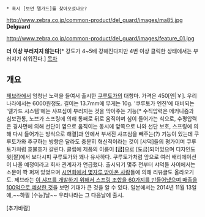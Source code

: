  * 혹시 [보먼 델가드]를 찾아오셨나요?

http://www.zebra.co.jp/common-product/del_guard/images/ma85.jpg
'''Delguard'''

http://www.zebra.co.jp/common-product/del_guard/images/feature_01.jpg

'''더 이상 부러지지 않는다'''[* 강도가 4~5배 강해진다지만 4번 이상 클릭한 상태에서는 부러지기 쉬워진다.]
[[목차]]
== 개요 ==
[[제브라]]에서 엄청난 노력을 들여서 출시한 [[쿠루토가]]의 대항마. 가격은 450[엔|￥]. 우리나라에서는 6000원정도. 길이는 13.7mm에 무게는 10g. '쿠루토가 엔진'에 대비되는 '델가드 시스템'에는 샤프심이 부러지는 것을 막아주는 기능[* 수직압력은 메커니즘과 심보관통, 노브가 스프링에 의해 통째로 뒤로 움직이며 심이 들어가는 식으로, 수평압력은 경사면에 의해 선단이 옆으로 움직이는 동시에 앞쪽으로 나와 선단 보호, 스프링에 의해 다시 들어가는 방식으로 해결]과 안에서 부서진 샤프심을 빼주는(?) 기능이 있는데 쿠루토가와 추구하는 방향은 달라도 충분히 혁신적이라는 것이 [샤덕]들의 평가이며 쿠루토가처럼 호불호가 갈린다. 클립에 제품의 이름이 '''[금]'''으로 [도금]되어있으며 디자인도 윗[짤]에서 보다시피 쿠루토가와 꽤나 유사하다. 쿠루토가처럼 앞으로 여러 배리에이션이 나올 예정이라고 회사 관계자가 언급했다. 출시되기 몇주 전부터 샤덕들 사이에서는 소문이 쫙 퍼져 있었으며 [http://woo2791.blog.me/220169385811 시연회에서 몇자루 받아온 사람]들에 의해 리뷰글도 올라오기도. 제브라는 [http://ilovepencil.com/archives/314 이 샤프를 개발하기 위해서 스프링 조합을 60가지를 만들어냈으며 매출을 100억으로 예상한 것]을 보면 기대가 큰 것을 알 수 있다. 일본에서는 2014년 11월 13일에,~~하필 [수능]날~~ 우리나라는 그 다음날에 출시.

[추가바람]
